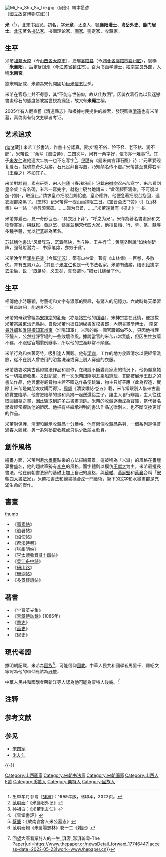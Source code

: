 [[File:Mi_Fu_Shu_Su_Tie.jpg|thumb]]（局部）絹本墨跡<br />（[[國立故宮博物院|國立故宮博物院]]藏）]]

'''米{{Ruby|芾|-{zh-tw:ㄈㄨˊ;zh-cn:fú;zh-hk:fat1}-}}'''（{{bd|1051年||1107年|catIdx=M米}}<ref>生卒年月参考《[[辞海|辞海]]》：1999年版，缩印本，2322页。</ref>），[[北宋|北宋]]书画家。初名'''{{Ruby|黻|-{zh-tw:ㄈㄨˊ;zh-cn:fú;zh-hk:fat1}-}}'''，[[表字|字]]'''元章'''，[[太原府|太原]]人，號'''襄阳漫士'''、'''海岳外史'''、'''鹿门居士'''。[[北宋|北宋]]著名[[书法家|书法家]]、书画理论家、[[画家|画家]]、鉴定家、收藏家。

==生平==
米芾[[祖籍|祖籍]][[太原府|太原]]（今[[山西省|山西省]][[太原市|太原市]]），迁居[[襄阳县|襄阳县]]（今[[湖北省|湖北省]][[襄阳市|襄阳市]][[襄州区|襄州区]]），號稱「'''米襄阳'''」，后定居[[润州_(隋朝)|润州]]（今[[江苏省|江苏省]][[镇江市|镇江市]]）。召为书画学[[博士|博士]]，擢[[禮部|南宮]][[员外郎|员外郎]]，人稱'''米南宮'''。

據宋朝記載，米芾為宋代開國功臣[[米信|米信]]五世孫。

米芾在官场上并不得意，其“不能与世俯仰，故从仕数困”。因其衣着行為以及迷戀書畫珍石的態度皆被當世視為癲狂，故又有'''米癲'''之稱。

2005年有人翻查舊《清遠縣志》和根據村民提供的線索，發現廣東[[清遠|清遠]]也有米芾墓，真偽尚有待文史學者考证。

== 艺术追求 ==
[[文件:Mi_Fei_001.jpg|right]]藏]]
米芾工於書法，作書十分認真，要求“稳不俗、险不怪、老不枯、润不肥”，米芾说：“余写《海岱诗》，三四次写，间有一两字好，信书亦一难事”<ref>[[范明泰|范明泰]]：《米襄阳外记》</ref>。其子[[米友仁|米友仁]]说他連大年初一也不忘写字<ref>[[孙祖白|孙祖白]]：《米芾米友仁》</ref>。[[倪瓒|倪瓒]]有《题米南宫拜石图》诗：“元章爱砚复爱石，探瑰抉奇久为癖。石兄足拜自写图，乃知颠名传不虚。”米芾甚至觉得右军（[[王羲之|王羲之]]）不如其子。

米芾對於[[砚|砚]]，素有研究，宋人[[何蘧|何蘧]]《春渚纪闻》记載[[宋徽宗|宋徽宗]]召米芾寫字，米芾看到皇帝桌上有名硯，米芾一寫完字，就抱上硯台跪請曰：“此硯經臣濡染，不可復以進-{御}-，取進止。”請求皇帝把硯台賜給他，皇帝應許，他便急著把硯台抱回，連衣服都染黑了。《志林》记米芾得一砚山而抱眠三日。《宝晋斋法书赞》引《山林集》中一帖：“辱教须宝砚，……砚为吾首，……”米芾還著有《砚史》一书。

米芾亦爱石，見一奇形巨石，“具衣冠下拜”，“呼之为兄”。米芾為著名書畫家和文物鑒賞家，與[[蘇軾|蘇軾]]、[[黃庭堅|黃庭堅]]、[[蔡襄|蔡襄]]並稱宋代四大家，他擅長楷、行、草、篆、隸等多種字體，尤以[[行草|行草]]最為著名。

苏轼稱他書法“风樯阵马，沉着痛快，当与钟、王并行”<ref>《雪堂書評》</ref>；黄庭坚則說“如快剑斫阵，强弩射潜力……书家笔势，亦穷于此”。

米芾晚年居[[润州|润州]][[丹徒|丹徒]]（今属[[江苏|江苏]]），築有山林堂。著有《山林集》一百卷，多散佚。育有五男八女。<ref>[[蔡肇|蔡肇]]：《故南宫舍人米公墓志》</ref>其長子[[米友仁|米友仁]]也是一代书法名家。米芾有洁癖，结识[[段拂|段拂]]字去尘后，说：“既拂矣，义去矣，真吾婿也。”把女儿嫁给了他。

== 生平 ==
相傳他小時聰穎，對藝術和文字有濃厚的興趣，有驚人的記憶力。六歲時每天學習一百首詩詞，能過目不忘。

米芾的母親曾經為[[宋神宗|宋神宗]]的[[乳母|乳母]]（亦是接生他的[[穩婆|穩婆]]），宋神宗念在此情，便提拔米芾當[[廣東|廣東]][[浛光|浛光]]縣尉。自後米芾也擔任過[[秘書省|秘書省]][[校書郎|校書郎]]，[[內府|內府]][[書畫學博士|書畫學博士]]， [[禮部|南宮]][[員外郎|員外郎]]和[[淮陽|淮陽]][[權知軍州事|權知軍州事]]（淮陽知軍）。米芾的每一個官職都做不久，只因他得理不饒人，公然批評官場的一些敗壞作風。據說當官的米芾非常賢能，但因生性放蕩不羈，不跟從官場慣例辦事，所以他的生涯非常不順遂。

米芾行為和衣著奇特，吸引途人圍觀。他有[[潔癖|潔癖]]，工作的地方放置清水以便經常洗臉，從不在別人曾使用的浴盆洗澡或穿上別人穿過的衣服。

米芾熱衷收集古舊的書法作品和畫作，在親戚不斷變賣家產的情況下，他仍願意犧性一切繼續收集。文獻記載，有一次米芾跟隨朋友乘船遊玩，其間被展示[[王獻之|王獻之]]的書法作品，他興奮得威脅物主若不贈送作品便跳海，物主只好答應（此為捏造，實際上米芾是向朋友收購而得）。[[周輝|周輝]]《清波雜誌·卷五》載，米芾常跟別人借來古畫欣賞並臨摹，他會把臨摹的畫和真跡一起送還給主子，讓主人自行辨識，主人往往取回臨摹之畫，因此騙取到許多古書畫真跡。米芾的收藏逐漸成為寶庫，當代著名學者經常探訪他的陋居。他把有些繼承得到的書法作品送贈別人，也不斷交換更好的作品。

米芾對保護、清潔和展示收藏品十分嚴格。他有兩個收藏品系列，一個系列是供普通客人閱覽，另一系列秘密收藏或只供少數朋友欣賞。

== 創作風格 ==
繪畫方面，米芾利用[[水墨畫|水墨畫]]點染的方法描繪霧景，這被稱為「米派」的風格在畫壇享譽盛名，他的題款筆勢有[[李白|李白]]的風格，而字體則以模仿[[王献之|王献之]]为主。米芾最擅長書法，他在前朝書法家的基礎上加上自己的風格，與[[蘇軾|蘇軾]]、[[黃庭堅|黃庭堅]]和[[蔡襄|蔡襄]]合稱「[[宋四家|宋朝四大書法家]]」。米芾把書法和繪書揉合成一門藝術，筆下的文字和水墨畫都是充滿生命的傑作。

== 書畫 ==
[[文件:Mi_Fu_Wu_Jiang_Zhou_Zhong_Shi.jpg|thumb]]
{{commons|Category:Mi_Fu}}
* 《[[蜀素帖|蜀素帖]]》
* 《逃暑帖》
* 《诏使帖》
* 《[[苕溪诗卷|苕溪诗卷]]》
* 《[[张季明帖|张季明帖]]》
* 《[[李太师收晋贤十四帖|李太师收晋贤十四帖]]》
* 《[[吳江舟中詩|吳江舟中詩]]》
* 《[[研山铭|研山铭]]》
* 《[[珊瑚帖|珊瑚帖]]》
* 《[[多景樓詩帖|多景樓詩帖]]》
{{Wide image|蜀素帖.jpg|4000px|《蜀素帖》，[[臺北|臺北]][[國立故宮博物院|國立故宮博物院]]藏。|dir=rtl}}

== 著書 ==
{{Wikisource author}}
* 《宝晋英光集》
* 《[[宝章待訪録|宝章待訪録]]》(1086年)
* 《[[書史|書史]]》
* 《[[画史|画史]]》
* 《砚史》

==現代考證==
據明朝記載，米芾為[[回族|回族]]<ref>范明泰輯《米襄陽志林》卷一二《雜記》</ref>，可能信仰[[回教|回教]]。中華人民共和國學者馬里千、羅紹文等認為他的信仰應該為[[祅教|祅教]]。

中華人民共和國學者荣新江等人認為他可能為粟特人後裔。<ref>{{Cite web|title=荣新江 {{!}} 回望大唐看粟特人的一生_湃客_澎湃新闻-The Paper|url=https://www.thepaper.cn/newsDetail_forward_17746447|access-date=2022-05-23|work=www.thepaper.cn}}</ref>

== 注释 ==
{{NoteFoot}}

== 参考文献 ==
{{Reflist}}

== 参见 ==
{{Portal box|中国|艺术|人物}}
* [[宋四家|宋四家]]
* [[米友仁|米友仁]]

{{-}}
{{宋四家}}

{{Authority control}}

{{DEFAULTSORT:M米芾}}
[[Category:山西画家|Category:山西画家]]
[[Category:宋朝书法家|Category:宋朝书法家]]
[[Category:宋朝画家|Category:宋朝画家]]
[[Category:山西人|Category:山西人]]
[[Category:米姓|F芾]]
[[Category:奚族人|Category:奚族人]]
[[Category:粟特人|Category:粟特人]]
[[Category:回族人|Category:回族人]]